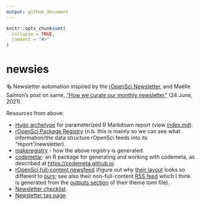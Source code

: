 ```yaml
---
output: github_document
---
```


<!-- README.md is generated from README.Rmd. Please edit that file -->

```r
knitr::opts_chunk$set(
  collapse = TRUE,
  comment = "#>"
)
```

# newsies

🗞 Newsletter automation inspired by the [rOpenSci Newsletter](https://ropensci.org/news/), and Maëlle Salmon's post on same, [“How we curate our monthly newsletter”](https://ropensci.org/blog/2021/06/24/news-meta/) (24 June, 2021).

Resources from above:  

  *  [Hugo archetype](https://github.com/ropensci/roweb3/tree/master/archetypes/newsletter) for parameterized R Markdown report (view [index.md](https://github.com/ropensci/roweb3/blob/master/archetypes/newsletter/index.md)).  
  * [rOpenSci Package Registry](https://github.com/ropensci/roregistry) (n.b. this is mainly so we can see what information/the data structure rOpenSci feeds into its “report”/newsletter).  
  * [makeregistry](https://github.com/ropensci-org/makeregistry) - how the above registry is generated.  
  * [codemetar](https://github.com/ropensci/codemetar): an R package for generating and working with codemeta, as described at <https://codemeta.github.io>.  
  * [rOpenSci full-content newsfeed](https://ropensci.org/rbloggers/index.xml) (figure out why [their layout](https://github.com/ropensci/roweb3/blob/master/themes/ropensci/layouts/rbloggers/rss.xml) looks so different to [ours](https://www.tidyverse.org/blog/index.xml); see also their non-full-content [RSS feed](https://ropensci.org/tags/newsletter/index.xml) which I think is generated from the [outputs section](https://github.com/ropensci/roweb3/blob/04b4fe7c3bf95cc805ecebe2aca29e849dc40af5/config.toml#L37-L41) of their theme toml file).  
  * [Newsletter checklist](https://github.com/ropensci/roweb3#newsletter).  
  * [Newsletter tag page](https://ropensci.org/tags/newsletter/).  


